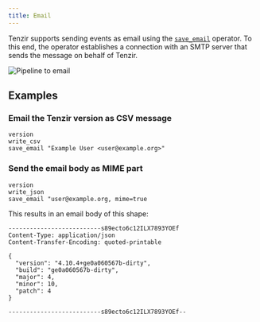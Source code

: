 ```yaml
---
title: Email
---
```


Tenzir supports sending events as email using the
[`save_email`](../../tql2/operators/save_email.md) operator. To this end, the
operator establishes a connection with an SMTP server that sends the message on
behalf of Tenzir.

![Pipeline to email](email.svg)

## Examples

### Email the Tenzir version as CSV message

```tql
version
write_csv
save_email "Example User <user@example.org>"
```

### Send the email body as MIME part

```tql
version
write_json
save_email "user@example.org, mime=true
```

This results in an email body of this shape:

```
--------------------------s89ecto6c12ILX7893YOEf
Content-Type: application/json
Content-Transfer-Encoding: quoted-printable

{
  "version": "4.10.4+ge0a060567b-dirty",
  "build": "ge0a060567b-dirty",
  "major": 4,
  "minor": 10,
  "patch": 4
}

--------------------------s89ecto6c12ILX7893YOEf--
```
